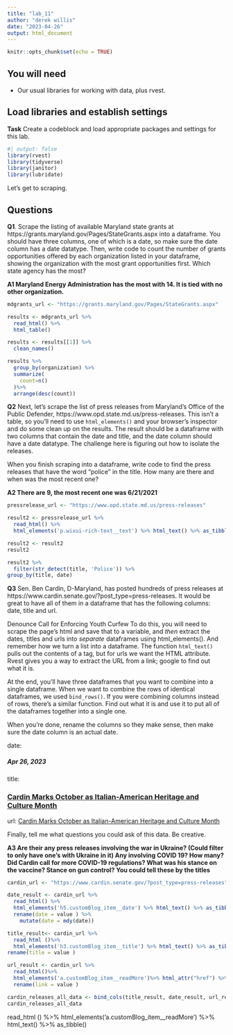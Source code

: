 ```yaml
---
title: "lab_11"
author: "derek willis"
date: "2023-04-26"
output: html_document
---
```


```r
knitr::opts_chunk$set(echo = TRUE)
```

## You will need

* Our usual libraries for working with data, plus rvest.

## Load libraries and establish settings

**Task** Create a codeblock and load appropriate packages and settings for this lab.

```r
#| output: false
library(rvest)
library(tidyverse)
library(janitor)
library(lubridate)

```
Let's get to scraping.

## Questions

**Q1**. Scrape the listing of available Maryland state grants at https://grants.maryland.gov/Pages/StateGrants.aspx into a dataframe. You should have three columns, one of which is a date, so make sure the date column has a date datatype. Then, write code to count the number of grants opportunities offered by each organization listed in your dataframe, showing the organization with the most grant opportunities first. Which state agency has the most?

**A1 Maryland Energy Administration has the most with 14. It is tied with no other organization.** 

```r
mdgrants_url <- "https://grants.maryland.gov/Pages/StateGrants.aspx"

results <- mdgrants_url %>%
  read_html() %>%
  html_table()

results <- results[[1]] %>%
  clean_names()

results %>%
  group_by(organization) %>%
  summarize(
    count=n()
  )%>%
  arrange(desc(count))

```

**Q2** Next, let's scrape the list of press releases from Maryland's Office of the Public Defender, https://www.opd.state.md.us/press-releases. This isn't a table, so you'll need to use `html_elements()` and your browser's inspector and do some clean up on the results. The result should be a dataframe with two columns that contain the date and title, and the date column should have a date datatype. The challenge here is figuring out how to isolate the releases.

When you finish scraping into a dataframe, write code to find the press releases that have the word "police" in the title. How many are there and when was the most recent one?

**A2 There are 9, the most recent one was 6/21/2021** 

```r
pressrelease_url <- "https://www.opd.state.md.us/press-releases"

result2 <- pressrelease_url %>%
  read_html() %>%
  html_elements('p.wixui-rich-text__text') %>% html_text() %>% as_tibble() %>% separate(value, c('date', 'title'), sep=":") %>% drop_na(title)

result2 <- result2
result2

result2 %>%
  filter(str_detect(title, 'Police')) %>%
group_by(title, date) 


```

**Q3** Sen. Ben Cardin, D-Maryland, has posted hundreds of press releases at https://www.cardin.senate.gov/?post_type=press-releases. It would be great to have all of them in a dataframe that has the following columns: date, title and url.

Denounce Call for Enforcing Youth Curfew</span>
To do this, you will need to scrape the page's html and save that to a variable, and _then_ extract the dates, titles and urls into _separate_ dataframes using html_elements(). And remember how we turn a list into a dataframe. The function `html_text()` pulls out the contents of a tag, but for urls we want the HTML attribute. Rvest gives you a way to extract the URL from a link; google to find out what it is.

At the end, you'll have three dataframes that you want to combine into a single dataframe. When we want to combine the rows of identical dataframes, we used `bind_rows()`. If you were combining columns instead of rows, there's a similar function. Find out what it is and use it to put all of the dataframes together into a single one.

When you're done, rename the columns so they make sense, then make sure the date column is an actual date.

date:
<h5 class="customBlog_item__date">Apr 26, 2023</h5>

title:
<h3 class="customBlog_item__title">
<a href="https://www.cardin.senate.gov/press-releases/cardin-marks-october-as-italian-american-heritage-and-culture-month/">Cardin Marks October as Italian-American Heritage and Culture Month</a>
                            </h3>
url:
<a href="https://www.cardin.senate.gov/press-releases/cardin-marks-october-as-italian-american-heritage-and-culture-month/">Cardin Marks October as Italian-American Heritage and Culture Month</a>

Finally, tell me what questions you could ask of this data. Be creative.

**A3 Are their any press releases involving the war in Ukraine? (Could filter to only have one's with Ukraine in it) Any involving COVID 19? How many? Did Cardin call for more COVID-19 regulations? What was his stance on the vaccine? Stance on gun control? You could tell these by the titles** 

```r
cardin_url <- "https://www.cardin.senate.gov/?post_type=press-releases"

date_result <- cardin_url %>%
  read_html() %>%
  html_elements('h5.customBlog_item__date') %>% html_text() %>% as_tibble() %>%
  rename(date = value ) %>%
    mutate(date = mdy(date))

title_result<- cardin_url %>%
  read_html ()%>%
  html_elements('h3.customBlog_item__title') %>% html_text() %>% as_tibble() %>%
rename(title = value ) 

url_result <- cardin_url %>%
  read_html()%>%
  html_elements('a.customBlog_item__readMore')%>% html_attr("href") %>% as_tibble() %>%
  rename(link = value ) 

cardin_releases_all_data <- bind_cols(title_result, date_result, url_result)
cardin_releases_all_data

```

read_html () %>%
 html_elements('a.customBlog_item__readMore') %>% html_text() %>% as_tibble()